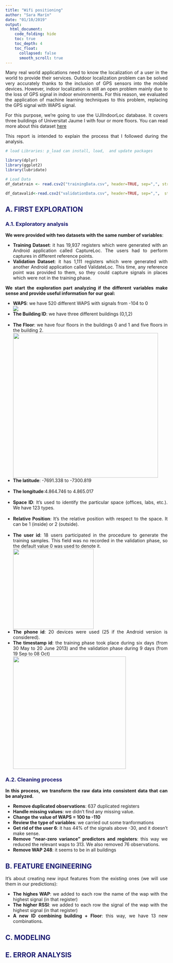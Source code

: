 ```yaml
---
title: "Wifi positioning"
author: "Sara Marín"
date: "01/10/2019"
output: 
  html_document:
    code_folding: hide
    toc: true
    toc_depth: 4
    toc_float: 
      collapsed: false
      smooth_scroll: true
---
```


<html>
  <head>
  <style type="text/css">
    * {
      text-align: justify;
    }
    
    h2 {
      color: MidnightBlue;    
      font-weight: bold;
    }
    
    h3 {
      color: MidnightBlue;    
    }
    
    h4 {
       color: SteelBlue;    
     
    }
    
  </style>
  </head>
  <body>

Many real world applications need to know the localization of a user in the world to provide their services. Outdoor localization problem can be solved very accurately thanks to the inclusion of GPS sensors into the mobile devices. However, indoor localization is still an open problem mainly due to the loss of GPS signal in indoor environments. For this reason, we evaluated the application of machine learning techniques to this problem, replacing the GPS signal with WAPS signal.

For this purpose, we're going to use the UJIIndoorLoc database. It covers three buildings of Universitat Jaume I with four or more floors. You can read more about this dataset [here](https://archive.ics.uci.edu/ml/datasets/ujiindoorloc)

This report is intended to explain the process that I followed during the analysis. 

```r

# load Libraries: p_load can install, load,  and update packages

library(dplyr)
library(ggplot2)
library(lubridate)

# Load Data
df_datatrain <- read.csv2("trainingData.csv", header=TRUE, sep=",", stringsAsFactors=FALSE, na.strings=c("NA", "-", "?"))

df_datavalid<-read.csv2("validationData.csv", header=TRUE, sep=",",  stringsAsFactors=FALSE, na.strings=c("NA", "-", "?"))

```

## A. FIRST EXPLORATION ##
### A.1. Exploratory analysis ###
**We were provided with two datasets with the same number of variables**:
<ul>
  <li>**Training Dataset**: it has 19,937 registers which were generated with an Android application called CaptureLoc. The users had to perform captures in different reference points.</li>
  
  <li>**Validation Dataset**: it has 1,111 registers which were generated with another Android application called ValidateLoc. This time, any reference point was provided to them, so they could capture signals in places which were not in the training phase.</li>
</ul>

**We start the exploration part analyzing if the different variables make sense and provide useful information for our goal:**
<ul>
  <li>**WAPS**: we have 520 different WAPS with signals from -104 to 0</li>
  ![](WIFI-waps.png)
  <li>**The Building ID**: we have three different buildings (0,1,2)</li></br>
  <li>**The Floor**: we have four floors in the buildings 0 and 1 and five floors in the building 2.</li>
  ![](floor.png){width=450px}
  <li>**The latitude**: -7691.338 to -7300.819</li></br>
  <li>**The longitude**:4.864.746 to 4.865.017</li></br>
  <li>**Space ID**: It’s used to identify the particular space (offices, labs, etc.). We have 123 types.</li></br>
  <li>**Relative Position**: It’s the relative position with respect to the space. It can be 1 (inside) or 2 (outside).</li></br>
  <li>**The user id**: 18 users participated in the procedure to generate the training samples. This field was no recorded in the validation phase, so the default value 0 was used to denote it.</li>
  ![](users.png){width=250px}
  <li>**The phone id**: 20 devices were used (25 if the Android version is considered).
</li>
<li>**The timestamp id**: the training phase took place during six days (from 30 May to 20 June 2013) and the validation phase during 9 days (from 19 Sep to 08 Oct)</li>
![](timestamp.png){width=350px}
</ul>

### A.2. Cleaning process ###
**In this process, we transform the raw data into consistent data that can be analyzed.**
<ul>
  <li>**Remove duplicated observations**: 637 duplicated registers</li>
  <li>**Handle missing values**: we didn’t find any missing value.</li>
  <li>**Change the value of WAPS = 100 to -110**
  <li>**Review the type of variables**: we carried out some tranformations</li>
  <li>**Get rid of the user 6**: it has 44% of the signals above -30, and it doesn't make sense.  </li>
  <li>**Remove “near-zero variance” predictors and registers**: this way we reduced the relevant waps to 313. We also removed 76 observations.</li>
  <li>**Remove WAP 248**: it seems to be in all buildings </li>
</ul>

## B. FEATURE ENGINEERING ##
It’s about creating new input features from the existing ones (we will use them in our predictions):
<ul>
<li>**The highes WAP**: we added to each row the name of the wap with the highest signal (in that register)</li>
<li>**The higher RSSI**: we added to each row the signal of the wap with the highest signal (in that register)</li>
<li>**A new ID combining building + Floor**: this way, we have 13 new combinations.</li>
</ul>

## C. MODELING ##


## E. ERROR ANALYSIS ##


